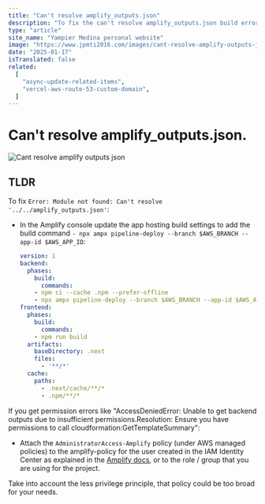 ```yaml
---
title: "Can't resolve amplify_outputs.json"
description: "To fix the can't resolve amplify_outputs.json build error add `npx ampx pipeline-deploy --branch $AWS_BRANCH --app-id $AWS_APP_ID1 to the build settings and attach the AdministratorAccess-Amplify policy"
type: "article"
site_name: "Yampier Medina personal website"
image: "https://www.jpmti2016.com/images/cant-resolve-amplify-outputs-json.jpg"
date: "2025-01-17"
isTranslated: false
related:
  [
    "async-update-related-items",
    "vercel-aws-route-53-custom-domain",
  ]
---
```


# Can't resolve amplify_outputs.json.

<Image
  alt="Cant resolve amplify outputs json"
  src="/images/cant-resolve-amplify-outputs-json.jpg"
  width={1920}
  height={1080}
  layout="responsive"
  quality={60}
  priority
/>

## TLDR

To fix `Error: Module not found: Can't resolve '../../amplify_outputs.json'`:

- In the Amplify console update the app hosting build settings to add the build command `- npx ampx pipeline-deploy --branch $AWS_BRANCH --app-id $AWS_APP_ID`:

	```yml
	version: 1
	backend:
	  phases:
	    build:
	      commands:
		- npm ci --cache .npm --prefer-offline
		- npx ampx pipeline-deploy --branch $AWS_BRANCH --app-id $AWS_APP_ID
	frontend:
	  phases:
	    build:
	      commands:
		- npm run build
	  artifacts:
	    baseDirectory: .next
	    files:
	      - '**/*'
	  cache:
	    paths:
	      - .next/cache/**/*
	      - .npm/**/*
	```

If you get permission errors like "AccessDeniedError: Unable to get backend outputs due to insufficient permissions.Resolution: Ensure you have permissions to call cloudformation:GetTemplateSummary":

- Attach the `AdministratorAccess-Amplify` policy (under AWS managed policies) to the amplify-policy for the user created in the IAM Identity Center as explained in the [Amplify docs](https://docs.amplify.aws/react/start/account-setup/), or to the role / group that you are using for the project.

<Notice className="">
 <p>Take into account the less privilege principle, that policy could be too broad for your needs.</p>
</Notice>
